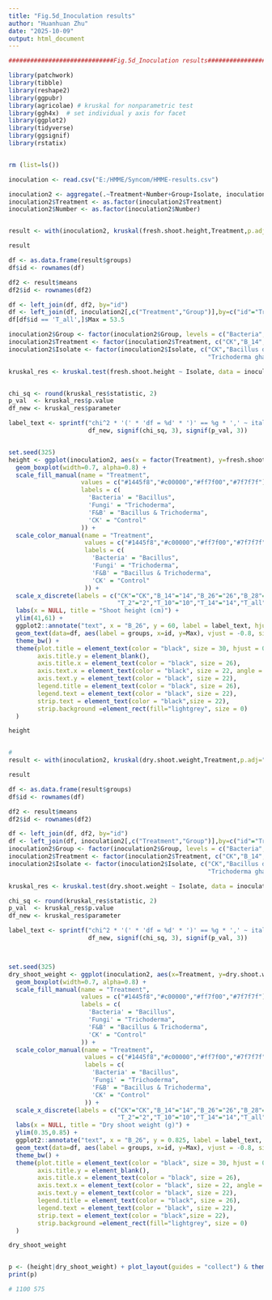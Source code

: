 ```yaml
---
title: "Fig.5d_Inoculation results"
author: "Huanhuan Zhu"
date: "2025-10-09"
output: html_document
---
```


```r

#############################Fig.5d_Inoculation results##########################

library(patchwork)
library(tibble)
library(reshape2)
library(ggpubr)
library(agricolae) # kruskal for nonparametric test
library(ggh4x)  # set individual y axis for facet
library(ggplot2)
library(tidyverse)
library(ggsignif)
library(rstatix)


rm (list=ls())

inoculation <- read.csv("E:/HMME/Syncom/HMME-results.csv") 

inoculation2 <- aggregate(.~Treatment+Number+Group+Isolate, inoculation[,c(2:10)], FUN="mean")
inoculation2$Treatment <- as.factor(inoculation2$Treatment)
inoculation2$Number <- as.factor(inoculation2$Number)


result <- with(inoculation2, kruskal(fresh.shoot.height,Treatment,p.adj="fdr",main = "treatment") )

result

df <- as.data.frame(result$groups)
df$id <- rownames(df)

df2 <- result$means
df2$id <- rownames(df2)

df <- left_join(df, df2, by="id")
df <- left_join(df, inoculation2[,c("Treatment","Group")],by=c("id"="Treatment"))
df[df$id == 'T_all',]$Max = 53.5

inoculation2$Group <- factor(inoculation2$Group, levels = c("Bacteria","Fungi","F&B","CK"))
inoculation2$Treatment <- factor(inoculation2$Treatment, c("CK","B_14","B_26","B_28","B_29","B_all","T_2","T_10","T_14","T_all","BT_all"))
inoculation2$Isolate <- factor(inoculation2$Isolate, c("CK","Bacillus drentensis","Bacillus cereus","Bacillus butanolivorans","Bacillus safensis","All Bacillus",
                                                       "Trichoderma ghanense","Trichoderma asperellum","Trichoderma orientale","All Trichoderma","All"))

kruskal_res <- kruskal.test(fresh.shoot.height ~ Isolate, data = inoculation2)


chi_sq <- round(kruskal_res$statistic, 2)
p_val  <- kruskal_res$p.value
df_new <- kruskal_res$parameter

label_text <- sprintf("chi^2 * '(' * 'df = %d' * ')' == %g * ',' ~ italic(p) == %s", 
                      df_new, signif(chi_sq, 3), signif(p_val, 3))


set.seed(325)
height <- ggplot(inoculation2, aes(x = factor(Treatment), y=fresh.shoot.height, fill = Group))+
  geom_boxplot(width=0.7, alpha=0.8) +
  scale_fill_manual(name = "Treatment", 
                    values = c("#1445f8","#c00000","#ff7f00","#7f7f7f"), 
                    labels = c(
                      'Bacteria' = "Bacillus",
                      'Fungi' = "Trichoderma",
                      'F&B' = "Bacillus & Trichoderma",
                      'CK' = "Control"
                    )) +
  scale_color_manual(name = "Treatment", 
                     values = c("#1445f8","#c00000","#ff7f00","#7f7f7f"), 
                     labels = c(
                       'Bacteria' = "Bacillus",
                       'Fungi' = "Trichoderma",
                       'F&B' = "Bacillus & Trichoderma",
                       'CK' = "Control"
                     )) +
  scale_x_discrete(labels = c("CK"="CK","B_14"="14","B_26"="26","B_28"="28","B_29"="29","B_all"="B_all",
                              "T_2"="2","T_10"="10","T_14"="14","T_all"="T_all","BT_all"="All")) +
  labs(x = NULL, title = "Shoot height (cm)") +
  ylim(41,61) +
  ggplot2::annotate("text", x = "B_26", y = 60, label = label_text, hjust = 0.2, size = 8, parse = TRUE) +
  geom_text(data=df, aes(label = groups, x=id, y=Max), vjust = -0.8, size = 8) +
  theme_bw() +
  theme(plot.title = element_text(color = "black", size = 30, hjust = 0.5),
        axis.title.y = element_blank(), 
        axis.title.x = element_text(color = "black", size = 26),
        axis.text.x = element_text(color = "black", size = 22, angle = 90, hjust = 1, vjust=0.5),
        axis.text.y = element_text(color = "black", size = 22),
        legend.title = element_text(color = "black", size = 26),
        legend.text = element_text(color = "black", size = 22),
        strip.text = element_text(color = "black",size = 22),
        strip.background =element_rect(fill="lightgrey", size = 0)
  )

height


#
result <- with(inoculation2, kruskal(dry.shoot.weight,Treatment,p.adj="fdr",main = "treatment") )

result

df <- as.data.frame(result$groups)
df$id <- rownames(df)

df2 <- result$means
df2$id <- rownames(df2)

df <- left_join(df, df2, by="id")
df <- left_join(df, inoculation2[,c("Treatment","Group")],by=c("id"="Treatment"))
inoculation2$Group <- factor(inoculation2$Group, levels = c("Bacteria","Fungi","F&B","CK"))
inoculation2$Treatment <- factor(inoculation2$Treatment, c("CK","B_14","B_26","B_28","B_29","B_all","T_2","T_10","T_14","T_all","BT_all"))
inoculation2$Isolate <- factor(inoculation2$Isolate, c("CK","Bacillus drentensis","Bacillus cereus","Bacillus butanolivorans","Bacillus safensis","All Bacillus",
                                                       "Trichoderma ghanense","Trichoderma asperellum","Trichoderma orientale","All Trichoderma","All"))

kruskal_res <- kruskal.test(dry.shoot.weight ~ Isolate, data = inoculation2)

chi_sq <- round(kruskal_res$statistic, 2)
p_val  <- kruskal_res$p.value
df_new <- kruskal_res$parameter

label_text <- sprintf("chi^2 * '(' * 'df = %d' * ')' == %g * ',' ~ italic(p) == %s", 
                      df_new, signif(chi_sq, 3), signif(p_val, 3))



set.seed(325)
dry_shoot_weight <- ggplot(inoculation2, aes(x=Treatment, y=dry.shoot.weight, fill = Group))+
  geom_boxplot(width=0.7, alpha=0.8) +
  scale_fill_manual(name = "Treatment", 
                    values = c("#1445f8","#c00000","#ff7f00","#7f7f7f"), 
                    labels = c(
                      'Bacteria' = "Bacillus",
                      'Fungi' = "Trichoderma",
                      'F&B' = "Bacillus & Trichoderma",
                      'CK' = "Control"
                    )) +
  scale_color_manual(name = "Treatment", 
                     values = c("#1445f8","#c00000","#ff7f00","#7f7f7f"), 
                     labels = c(
                       'Bacteria' = "Bacillus",
                       'Fungi' = "Trichoderma",
                       'F&B' = "Bacillus & Trichoderma",
                       'CK' = "Control"
                     )) +
  scale_x_discrete(labels = c("CK"="CK","B_14"="14","B_26"="26","B_28"="28","B_29"="29","B_all"="B_all",
                              "T_2"="2","T_10"="10","T_14"="14","T_all"="T_all","BT_all"="All")) +
  labs(x = NULL, title = "Dry shoot weight (g)") +
  ylim(0.35,0.85) +
  ggplot2::annotate("text", x = "B_26", y = 0.825, label = label_text, hjust = 0.2, size = 8, parse = TRUE) +
  geom_text(data=df, aes(label = groups, x=id, y=Max), vjust = -0.8, size = 8) +
  theme_bw() +
  theme(plot.title = element_text(color = "black", size = 30, hjust = 0.5),
        axis.title.y = element_blank(), 
        axis.title.x = element_text(color = "black", size = 26),
        axis.text.x = element_text(color = "black", size = 22, angle = 90, hjust = 1, vjust=0.5),
        axis.text.y = element_text(color = "black", size = 22),
        legend.title = element_text(color = "black", size = 26),
        legend.text = element_text(color = "black", size = 22),
        strip.text = element_text(color = "black",size = 22),
        strip.background =element_rect(fill="lightgrey", size = 0)
  )

dry_shoot_weight


p <- (height|dry_shoot_weight) + plot_layout(guides = "collect") & theme(legend.position = "none") 
print(p)

# 1100 575
```
